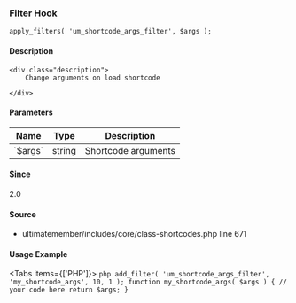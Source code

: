 
### Filter Hook    
    
```
apply_filters( 'um_shortcode_args_filter', $args );
```

#### Description
    <div class="description">
        Change arguments on load shortcode
 
    </div>

#### Parameters
            
<table className="table-auto mt-2 border dark:border-gray-500 p-5 text-sm text-left">
<thead>
<tr>
<th  className="px-3">Name</th>
<th  className="px-3">Type</th>
<th  className="px-3">Description</th>
</tr>
</thead>
<tbody>
               <tr >
               <td className="px-3 py-2">`$args`</td>
               <td className="px-3 py-2">string</td>
               <td className="px-3 py-2 text-sm">Shortcode arguments</td>
               </tr>
</tbody>
</table>

#### Since
<div class="description">
2.0
</div>

#### Source
  - <Link href="/developer/files/includes-core-class-shortcodes#source-view.671">ultimatemember/includes/core/class-shortcodes.php</Link> <Link href="/developer/files/includes-core-class-shortcodes#source-view.671">line 671</Link>



#### Usage Example

<Tabs items={['PHP']}>
    <Tab>
    ```php
    add_filter( 'um_shortcode_args_filter', 'my_shortcode_args', 10, 1 );
 function my_shortcode_args( $args ) {
     // your code here
     return $args;
 }
    ```
    </Tab>
</Tabs>